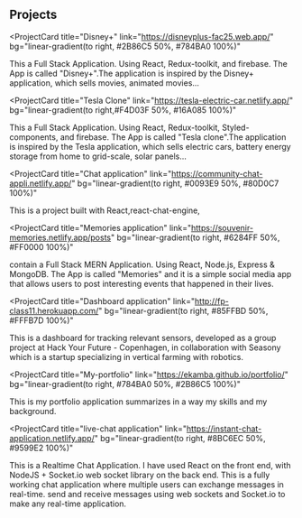 ## Projects

<ProjectCard
  title="Disney+"
  link="https://disneyplus-fac25.web.app/"
  bg="linear-gradient(to right, #2B86C5 50%, #784BA0 100%)"
>
  This a Full Stack Application. Using React, Redux-toolkit, and firebase. The
  App is called "Disney+".The application is inspired by the Disney+
  application, which sells movies, animated movies...
</ProjectCard>

<ProjectCard
  title="Tesla Clone"
  link="https://tesla-electric-car.netlify.app/"
  bg="linear-gradient(to right,#F4D03F 50%, #16A085 100%)"
>
  This a Full Stack Application. Using React, Redux-toolkit, Styled-components,
  and firebase. The App is called "Tesla clone".The application is inspired by
  the Tesla application, which sells electric cars, battery energy storage from
  home to grid-scale, solar panels...
</ProjectCard>

<ProjectCard
  title="Chat application"
  link="https://community-chat-appli.netlify.app/"
  bg="linear-gradient(to right, #0093E9 50%, #80D0C7 100%)"
>
  This is a project built with React,react-chat-engine,
</ProjectCard>

<ProjectCard
  title="Memories application"
  link="https://souvenir-memories.netlify.app/posts"
  bg="linear-gradient(to right, #6284FF 50%, #FF0000 100%)"
>
  contain a Full Stack MERN Application. Using React, Node.js, Express &
  MongoDB. The App is called "Memories" and it is a simple social media app that
  allows users to post interesting events that happened in their lives.
</ProjectCard>

<ProjectCard
  title="Dashboard application"
  link="http://fp-class11.herokuapp.com/"
  bg="linear-gradient(to right, #85FFBD 50%, #FFFB7D 100%)"
>
  This is a dashboard for tracking relevant sensors, developed as a group
  project at Hack Your Future - Copenhagen, in collaboration with Seasony which
  is a startup specializing in vertical farming with robotics.
</ProjectCard>

<ProjectCard
  title="My-portfolio"
  link="https://ekamba.github.io/portfolio/"
  bg="linear-gradient(to right, #784BA0 50%, #2B86C5 100%)"
>
  This is my portfolio application summarizes in a way my skills and my
  background.
</ProjectCard>

<ProjectCard
  title="live-chat application"
  link="https://instant-chat-application.netlify.app/"
  bg="linear-gradient(to right, #8BC6EC 50%, #9599E2 100%)"
>
  This is a Realtime Chat Application. I have used React on the front end, with
  NodeJS + Socket.io web socket library on the back end. This is a fully working
  chat application where multiple users can exchange messages in real-time. send
  and receive messages using web sockets and Socket.io to make any real-time
  application.
</ProjectCard>
